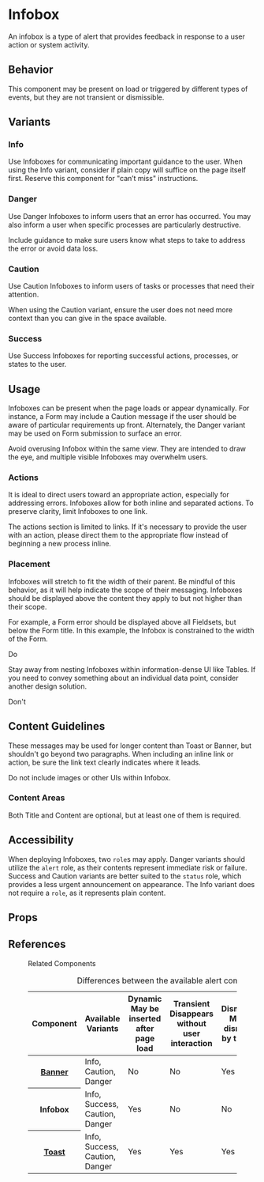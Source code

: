 
<Meta anchor />

# Infobox

An infobox is a type of alert that provides feedback in response to a user action or system activity.

## Behavior

This component may be present on load or triggered by different types of events, but they are not transient or dismissible.

## Variants

### Info

Use Infoboxes for communicating important guidance to the user. When using the Info variant, consider if plain copy will suffice on the page itself first. Reserve this component for "can’t miss" instructions.

<Canvas>
  <Story id="components-infobox--info" />
</Canvas>

### Danger

Use Danger Infoboxes to inform users that an error has occurred. You may also inform a user when specific processes are particularly destructive.

Include guidance to make sure users know what steps to take to address the error or avoid data loss.

<Canvas>
  <Story id="components-infobox--danger" />
</Canvas>

### Caution

Use Caution Infoboxes to inform users of tasks or processes that need their attention.

When using the Caution variant, ensure the user does not need more context than you can give in the space available.

<Canvas>
  <Story id="components-infobox--caution" />
</Canvas>

### Success

Use Success Infoboxes for reporting successful actions, processes, or states to the user.

<Canvas>
  <Story id="components-infobox--success" />
</Canvas>

## Usage

Infoboxes can be present when the page loads or appear dynamically. For instance, a Form may include a Caution message if the user should be aware of particular requirements up front. Alternately, the Danger variant may be used on Form submission to surface an error.

Avoid overusing Infobox within the same view. They are intended to draw the eye, and multiple visible Infoboxes may overwhelm users.

### Actions

It is ideal to direct users toward an appropriate action, especially for addressing errors. Infoboxes allow for both inline and separated actions. To preserve clarity, limit Infoboxes to one link.

<Canvas>
  <Story id="components-infobox--with-link-inline" />
</Canvas>

The actions section is limited to links. If it's necessary to provide the user with an action, please direct them to the appropriate flow instead of beginning a new process inline.

<Canvas>
  <Story id="components-infobox--with-link" />
</Canvas>

### Placement

Infoboxes will stretch to fit the width of their parent. Be mindful of this behavior, as it will help indicate the scope of their messaging. Infoboxes should be displayed above the content they apply to but not higher than their scope.

For example, a Form error should be displayed above all Fieldsets, but below the Form title. In this example, the Infobox is constrained to the width of the Form.

<Canvas className="sb-do">
  <Story id="components-infobox--form-do" />
  <span class="sb-marker sb-marker--do">
    <CheckIcon /> Do
  </span>
</Canvas>

Stay away from nesting Infoboxes within information-dense UI like Tables. If you need to convey something about an individual data point, consider another design solution.

<Canvas className="sb-dont">
  <Story id="components-infobox--table-dont" />
  <span class="sb-marker sb-marker--dont">
    <CloseIcon /> Don't
  </span>
</Canvas>

## Content Guidelines

These messages may be used for longer content than Toast or Banner, but shouldn't go beyond two paragraphs. When including an inline link or action, be sure the link text clearly indicates where it leads.

Do not include images or other UIs within Infobox.

### Content Areas

Both Title and Content are optional, but at least one of them is required.

## Accessibility

When deploying Infoboxes, two `role`s may apply. Danger variants should utilize the `alert` role, as their contents represent immediate risk or failure. Success and Caution variants are better suited to the `status` role, which provides a less urgent announcement on appearance. The Info variant does not require a `role`, as it represents plain content.

## Props

<ArgsTable />

<ThemeTable componentThemeReducer={theme} />

## References

<figure class="ods-table--figure">
  <figcaption class="ods-table--figcaption">Related Components</figcaption>
  <table class="ods-table">
    <caption>Differences between the available alert components</caption>
    <thead>
      <tr>
        <th scope="column">Component</th>
        <th scope="column">Available Variants</th>
        <th scope="column">
          <span class="has-ods-tooltip">
            <abbr aria-describedby="tip-dynamic">Dynamic</abbr>
            <aside
              class="ods-tooltip is-ods-tooltip-top"
              id="tip-dynamic"
              role="tooltip"
            >
              May be inserted after page load
            </aside>
          </span>
        </th>
        <th scope="column">
          <span class="has-ods-tooltip">
            <abbr aria-describedby="tip-transient">Transient</abbr>
            <aside
              class="ods-tooltip is-ods-tooltip-top"
              id="tip-transient"
              role="tooltip"
            >
              Disappears without user interaction
            </aside>
          </span>
        </th>
        <th scope="column">
          <span class="has-ods-tooltip">
            <abbr aria-describedby="tip-dismissible">Dismissible</abbr>
            <aside
              class="ods-tooltip is-ods-tooltip-top"
              id="tip-dismissible"
              role="tooltip"
            >
              May be dismissed by the user
            </aside>
          </span>
        </th>
        <th scope="column">
          <span class="has-ods-tooltip">
            <abbr aria-describedby="tip-actionable">Actionable</abbr>
            <aside
              class="ods-tooltip is-ods-tooltip-top"
              id="tip-actionable"
              role="tooltip"
            >
              May include actions or links
            </aside>
          </span>
        </th>
      </tr>
    </thead>
    <tbody>
      <tr>
        <th scope="row">
          <a href="?path=/docs/components-banner--info#banner">Banner</a>
        </th>
        <td>Info, Caution, Danger</td>
        <td>No</td>
        <td>No</td>
        <td>Yes</td>
        <td>Yes</td>
      </tr>
      <tr>
        <th scope="row">Infobox</th>
        <td>Info, Success, Caution, Danger</td>
        <td>Yes</td>
        <td>No</td>
        <td>No</td>
        <td>Yes</td>
      </tr>
      <tr>
        <th scope="row">
          <a href="?path=/docs/components-toast--info#toast">Toast</a>
        </th>
        <td>Info, Success, Caution, Danger</td>
        <td>Yes</td>
        <td>Yes</td>
        <td>Yes</td>
        <td>No</td>
      </tr>
    </tbody>
  </table>
</figure>
